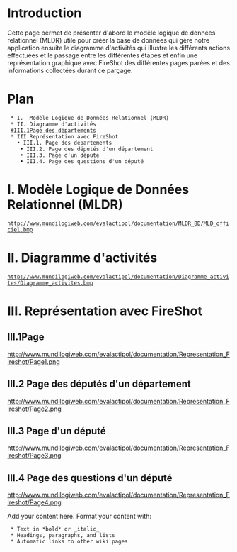 = Introduction =

Cette page permet de présenter d'abord le modèle logique de données relationnel (MLDR) utile pour créer la base de données qui gère notre application ensuite le diagramme d'activités qui illustre les différents actions effectuées et le passage entre les différentes étapes et enfin une représentation graphique avec FireShot des différentes pages parées et des informations collectées durant ce parçage.

= Plan =

  * I.  Modèle Logique de Données Relationnel (MLDR)
  * II. Diagramme d'activités
  [[#III.1Page des départements]]
  * III.Représentation avec FireShot
    • III.1. Page des départements<br>
    • III.2. Page des députés d'un département<br>
    • III.3. Page d'un député<br>
    • III.4. Page des questions d'un député

= I. Modèle Logique de Données Relationnel (MLDR) =
 http://www.mundilogiweb.com/evalactipol/documentation/MLDR_BD/MLD_officiel.bmp

= II. Diagramme d'activités =
 http://www.mundilogiweb.com/evalactipol/documentation/Diagramme_activites/Diagramme_activites.bmp

= III. Représentation avec FireShot =
==III.1Page==
http://www.mundilogiweb.com/evalactipol/documentation/Representation_Fireshot/Page1.png
== III.2  Page des députés d'un département ==
http://www.mundilogiweb.com/evalactipol/documentation/Representation_Fireshot/Page2.png
== III.3  Page d'un député ==
http://www.mundilogiweb.com/evalactipol/documentation/Representation_Fireshot/Page3.png
== III.4  Page des questions d'un député ==
http://www.mundilogiweb.com/evalactipol/documentation/Representation_Fireshot/Page4.png




Add your content here.  Format your content with:
  * Text in *bold* or _italic_
  * Headings, paragraphs, and lists
  * Automatic links to other wiki pages